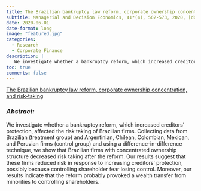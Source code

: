 ```yaml
---
title: The Brazilian bankruptcy law reform, corporate ownership concentration, and risk-taking
subtitle: Managerial and Decision Economics, 41*(4), 562-573, 2020, [doi](https://doi.org/10.1002/mde.3120)
date: 2020-06-01
date-format: long
image: "featured.jpg"
categories:
  - Research
  - Corporate Finance
description: |
   We investigate whether a bankruptcy reform, which increased creditors' protection, affected the risk taking of Brazilian firms.
toc: true
comments: false
---
```


<script type="text/javascript" src="//cdn.plu.mx/widget-popup.js"></script>

<a href="https://plu.mx/plum/a/?doi=10.1002%2Fmde.3120" data-popup="right" data-size="large" class="plumx-plum-print-popup" data-site="plum" data-hide-when-empty="true">The Brazilian bankruptcy law reform, corporate ownership concentration, and risk-taking</a>



### *Abstract:*

We investigate whether a bankruptcy reform, which increased creditors' protection, affected the risk taking of Brazilian firms. Collecting data from Brazilian (treatment group) and Argentinian, Chilean, Colombian, Mexican, and Peruvian firms (control group) and using a difference-in-difference technique, we show that Brazilian firms with concentrated ownership structure decreased risk taking after the reform. Our results suggest that these firms reduced risk in response to increasing creditors' protection, possibly because controlling shareholder fear losing control. Moreover, our results indicate that the reform probably provoked a wealth transfer from minorities to controlling shareholders.

